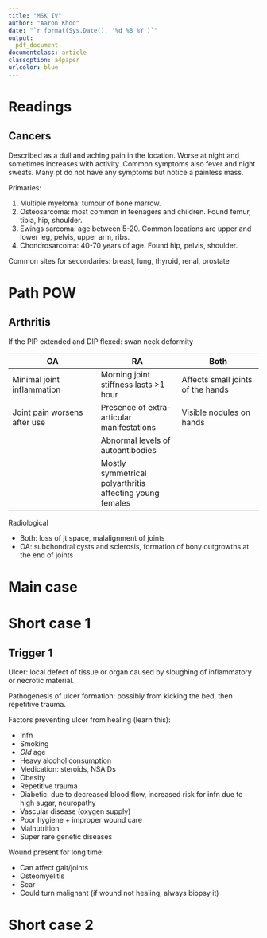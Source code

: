 ```yaml
---
title: "MSK IV"
author: "Aaron Khoo"
date: "`r format(Sys.Date(), '%d %B %Y')`"
output:
  pdf_document
documentclass: article
classoption: a4paper
urlcolor: blue
---
```


# Readings

## Cancers

Described as a dull and aching pain in the location. Worse at night and sometimes increases with activity. Common symptoms also fever and night sweats. Many pt do not have any symptoms but notice a painless mass. 

Primaries:

1.  Multiple myeloma: tumour of bone marrow.
2.  Osteosarcoma: most common in teenagers and children. Found femur, tibia, hip, shoulder.
3.  Ewings sarcoma: age between 5-20. Common locations are upper and lower leg, pelvis, upper arm, ribs. 
4.  Chondrosarcoma: 40-70 years of age. Found hip, pelvis, shoulder. 

Common sites for secondaries: breast, lung, thyroid, renal, prostate

# Path POW

## Arthritis

If the PIP extended and DIP flexed: swan neck deformity

| OA | RA | Both |
| ------------ | ----------- | ----------- |
| Minimal joint inflammation | Morning joint stiffness lasts >1 hour | Affects small joints of the hands |
| Joint pain worsens after use | Presence of extra-articular manifestations  | Visible nodules on hands |
| | Abnormal levels of autoantibodies  | | 
| | Mostly symmetrical polyarthritis affecting young females | |

Radiological

-  Both: loss of jt space, malalignment of joints
-  OA: subchondral cysts and sclerosis, formation of bony outgrowths at the end of joints

# Main case

# Short case 1

## Trigger 1

Ulcer: local defect of tissue or organ caused by sloughing of inflammatory or necrotic material.

Pathogenesis of ulcer formation: possibly from kicking the bed, then repetitive trauma. 

Factors preventing ulcer from healing (learn this):

-  Infn
-  Smoking
-  *Old* age
-  Heavy alcohol consumption
-  Medication: steroids, NSAIDs
-  Obesity
-  Repetitive trauma
-  Diabetic: due to decreased blood flow, increased risk for infn due to high sugar, neuropathy
-  Vascular disease (oxygen supply)
-  Poor hygiene + improper wound care
-  Malnutrition
-  Super rare genetic diseases

Wound present for long time: 

-  Can affect gait/joints
-  Osteomyelitis
-  Scar
-  Could turn malignant (if wound not healing, always biopsy it)

# Short case 2
